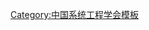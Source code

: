 {{Navbox
| name   = 中国系统工程学会第一届理事会
| title  = [[中国系统工程学会]]第一届理事会
| above  = 1980年11月－1985年7月
| bodyclass = hlist
| group1 = 名誉理事长
| list1  = 
* [[钱学森]]
* [[薛暮桥]]
| group2 = 理事长
| list2  = [[关肇直]]
| group3 = 副理事长
| list3  = 
* [[刘豹 (1923年)|刘　豹]]
* [[李国平 (数学家)|李国平]]
* [[宋健|宋　健]]
* [[张钟俊]]
* [[陈珽|陈　珽]]
* [[薛葆鼎]]
| group4 = 常务理事
| list4  = 
* [[王勉|王　勉]]
* [[王寿云]]
* [[卢庆骏]]
* [[刘豹 (1923年)|刘　豹]]
* [[刘源张]]
* [[关肇直]]
* [[许国志]]
* [[孙本旺]]
* [[李国平 (数学家)|李国平]]
* [[李旭阁]]
* [[吴文俊]]
* [[吳幾康]]
* [[余潜修]]
* [[汪浩 (少将)|汪　浩]]
* [[宋健|宋　健]]
* [[沈元 (空气动力学家)|沈　元]]
* [[沈光铭]]
* [[应昆岡]]
* [[邹家华]]
* [[严筱钧]]
* [[张钟俊]]
* [[陈立|陈　立]]
* [[陈珽|陈　珽]]
* [[陈芳允]]
* [[郑维敏]]
* [[胡凡夫]]
* [[顾基发]]
* [[钱伟长]]
* [[柴本良]]
* [[常本英]]
* [[越民义]]
* [[蒲锡文]]
* [[谢光选]]
* [[潘大连]]
* [[薛葆鼎]]
| group5 = 秘书长
| list5  = [[许国志]]
| group6 = 副秘书长
| list6  = 
* [[王勉|王　勉]]
* [[王寿云]]
* [[应昆岡]]
* [[陈立|陈　立]]
| group7 = 顾问
| list7  =
* [[于光遠]]
* [[马洪|马　洪]]
* [[孙友余]]
* [[汪道涵]]
* [[张劲夫]]
* [[邹家华]]
* [[杨国宇]]
* [[姜圣阶]]
* [[蒋崇璟]]
}}<noinclude>
{{collapsible option}}
[[Category:中国系统工程学会模板]]
</noinclude>